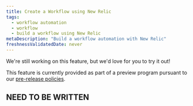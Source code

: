```yaml
---
title: Create a Workflow using New Relic
tags:
  - workflow automation
  - workflow
  - build a workflow using New Relic
metaDescription: "Build a workflow automation with New Relic"
freshnessValidatedDate: never
---
```


<Callout title="preview">
  We're still working on this feature, but we'd love for you to try it out!

  This feature is currently provided as part of a preview program pursuant to our [pre-release policies](/docs/licenses/license-information/referenced-policies/new-relic-pre-release-policy).
</Callout>

## NEED TO BE WRITTEN
